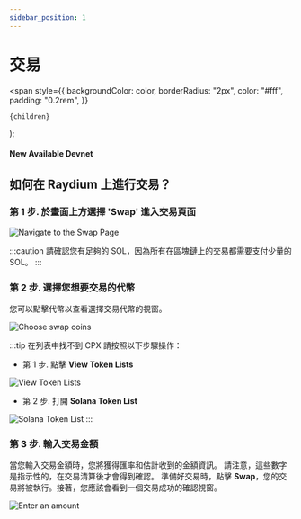```yaml
---
sidebar_position: 1
---
```


# 交易

  <span
    style={{
      backgroundColor: color,
      borderRadius: "2px",
      color: "#fff",
      padding: "0.2rem",
    }}
  >
    {children}
  </span>
);

#### New Available <Highlight color="#25c2a0">Devnet</Highlight>

## 如何在 Raydium 上進行交易？

### 第 1 步. 於畫面上方選擇 'Swap' 進入交易頁面

![Navigate to the Swap Page](/img/exchanges/ray/swap-page.png)

:::caution
請確認您有足夠的 SOL，因為所有在區塊鏈上的交易都需要支付少量的 SOL。
:::

### 第 2 步. 選擇您想要交易的代幣
您可以點擊代幣以查看選擇交易代幣的視窗。

![Choose swap coins](/img/exchanges/ray/swap-coins.png)

:::tip 在列表中找不到 CPX
請按照以下步驟操作：
* 第 1 步. 點擊 **View Token Lists**

![View Token Lists](/img/exchanges/ray/view-token-lists.png)

* 第 2 步. 打開 **Solana Token List**

![Solana Token List](/img/exchanges/ray/solana-token-list.png)
:::

### 第 3 步. 輸入交易金額
當您輸入交易金額時，您將獲得匯率和估計收到的金額資訊。
請注意，這些數字是指示性的，在交易清算後才會得到確認。
準備好交易時，點擊 **Swap**，您的交易將被執行。接著，您應該會看到一個交易成功的確認視窗。

![Enter an amount](/img/exchanges/ray/enter-amount.png) 
